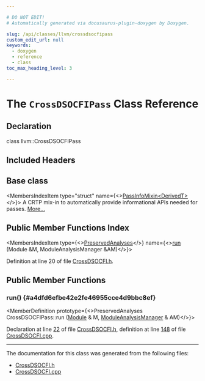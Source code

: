 ```yaml
---

# DO NOT EDIT!
# Automatically generated via docusaurus-plugin-doxygen by Doxygen.

slug: /api/classes/llvm/crossdsocfipass
custom_edit_url: null
keywords:
  - doxygen
  - reference
  - class
toc_max_heading_level: 3

---
```





# The `CrossDSOCFIPass` Class Reference

<DoxygenPage pluginConfig={pluginConfig}>



## Declaration

<CodeBlock>class llvm::CrossDSOCFIPass</CodeBlock>

## Included Headers

<IncludesList>
<IncludesListItem
  filePath="llvm/Transforms/IPO/CrossDSOCFI.h"
  permalink="/docs/api/files/include/include/llvm/include/llvm/transforms/include/llvm/transforms/ipo/crossdsocfi-h"
  isLocal="true" />
</IncludesList>

## Base class

<MembersIndex>

<MembersIndexItem
  type="struct"
  name={<><a href="/docs/api/structs/llvm/passinfomixin">PassInfoMixin&lt;DerivedT&gt;</a></>}>
A CRTP mix-in to automatically provide informational APIs needed for passes. <a href="/docs/api/structs/llvm/passinfomixin/#details">More...</a>
</MembersIndexItem>

</MembersIndex>

## Public Member Functions Index

<MembersIndex>

<MembersIndexItem
  type={<><a href="/docs/api/classes/llvm/preservedanalyses">PreservedAnalyses</a></>}
  name={<><a href="#a4dfd6efbe42e2fe46955cce4d9bbc8ef">run</a> (Module &amp;M, ModuleAnalysisManager &amp;AM)</>}>
</MembersIndexItem>

</MembersIndex>


Definition at line 20 of file <a href="/docs/api/files/include/include/llvm/include/llvm/transforms/include/llvm/transforms/ipo/crossdsocfi-h">CrossDSOCFI.h</a>.

<SectionDefinition>

## Public Member Functions

### run() {#a4dfd6efbe42e2fe46955cce4d9bbc8ef}

<MemberDefinition
  prototype={<>PreservedAnalyses CrossDSOCFIPass::run (<a href="/docs/api/classes/llvm/module">Module</a> &amp; M, <a href="/docs/api/namespaces/llvm/#af9c9208365fd9ce11392b4d79485e259">ModuleAnalysisManager</a> &amp; AM)</>}>

Declaration at line <a href="/docs/api/files/include/include/llvm/include/llvm/transforms/include/llvm/transforms/ipo/crossdsocfi-h/#l00022">22</a> of file <a href="/docs/api/files/include/include/llvm/include/llvm/transforms/include/llvm/transforms/ipo/crossdsocfi-h">CrossDSOCFI.h</a>, definition at line <a href="/docs/api/files/lib/lib/transforms/lib/transforms/ipo/crossdsocfi-cpp/#l00148">148</a> of file <a href="/docs/api/files/lib/lib/transforms/lib/transforms/ipo/crossdsocfi-cpp">CrossDSOCFI.cpp</a>.
</MemberDefinition>

</SectionDefinition>

<hr/>

The documentation for this class was generated from the following files:

<ul>
<li><a href="/docs/api/files/include/include/llvm/include/llvm/transforms/include/llvm/transforms/ipo/crossdsocfi-h">CrossDSOCFI.h</a></li>
<li><a href="/docs/api/files/lib/lib/transforms/lib/transforms/ipo/crossdsocfi-cpp">CrossDSOCFI.cpp</a></li>
</ul>

</DoxygenPage>
